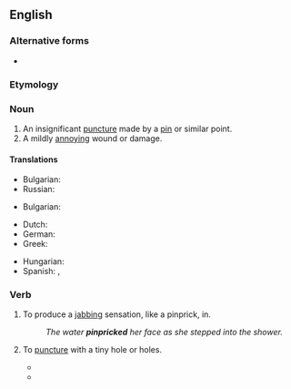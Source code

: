 {{also|pin-prick}}
==English==

===Alternative forms===
* {{l|en|pin-prick}}

===Etymology===
{{compound|en|pin|prick}}

===Noun===
{{en-noun}}

# An insignificant [[puncture]] made by a [[pin]] or similar point.
# A mildly [[annoying]] wound or damage.

====Translations====
{{trans-top|an insignificant puncture made by a pin or similar point}}
* Bulgarian: {{t|bg|леко убождане|n}}
* Russian: {{t+|ru|прокол|m}}
{{trans-mid}}
{{trans-bottom}}

{{trans-top|a mildly annoying wound or damage}}
{{trans-mid}}
* Bulgarian: {{t|bg|дребна неприятност|f}}
{{trans-bottom}}

{{checktrans-top}}
* Dutch: {{t+|nl|speldenprik|m}}
* German: {{t+|de|Nadelstich|m}}
* Greek: {{t+|el|βελονιά|f}}
{{trans-mid}}
* Hungarian: {{t+|hu|tűszúrás}}
* Spanish: {{t|es|pinchazo|m}}, {{t+|es|piquete|m}}
{{trans-bottom}}

===Verb===
{{en-verb}}

# {{lb|en|transitive}} To produce a [[jab]]bing sensation, like a pinprick, in.
#: ''The water '''pinpricked''' her face as she stepped into the shower.''
# {{lb|en|transitive}} To [[puncture]] with a tiny hole or holes.
#* {{quote-book|1=en|year=1966|author=James Workman|title=The Mad Emperor|publisher=Scripts|location=Melbourne, Sydney|page=144|passage=By now it was dark, velvety dark with a moon, a darkness '''pinpricked''' by the lights from the landing place now drawing rapidly closer.}}
#* {{quote-book|en|year=2017 |title=Decline and Fall on Savage Street|author=Fiona Farrell|page=164 |ISBN=9780143770633|passage=He had always had to repress the urge to '''pinprick''' her enthusiasms.}}